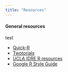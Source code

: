 ```yaml
---
title: "Resources"
---
```


#### General resources

test

+ [Quick-R](http://www.statmethods.net)
+ [Twotorials](http://www.twotorials.com)
+ [UCLA IDRE R resources](http://www.ats.ucla.edu/stat/r/)
+ [Google R Style Guide](https://google.github.io/styleguide/Rguide.xml)
